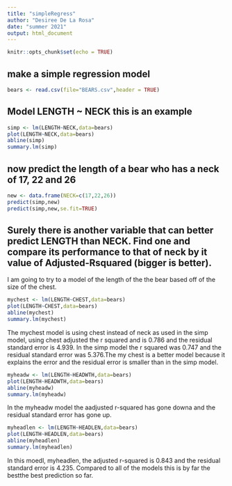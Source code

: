 ```yaml
---
title: "simpleRegress"
author: "Desiree De La Rosa"
date: "summer 2021"
output: html_document
---
```


```r
knitr::opts_chunk$set(echo = TRUE)
```

## make a simple regression model

```r
bears <- read.csv(file="BEARS.csv",header = TRUE)
```

## Model LENGTH ~ NECK  this is an example  

```r
simp <- lm(LENGTH~NECK,data=bears)
plot(LENGTH~NECK,data=bears)
abline(simp)
summary.lm(simp)
```

## now predict the length of a bear who has a neck of 17, 22 and 26


```r
new <- data.frame(NECK=c(17,22,26))
predict(simp,new)
predict(simp,new,se.fit=TRUE)
```
## Surely there is another variable that can better predict LENGTH than NECK. Find one and compare its performance to that of neck by it value of Adjusted-Rsquared (bigger is better).

I am going to try to a model of the length of the the bear based off of the size of the chest.

```r
mychest <- lm(LENGTH~CHEST,data=bears)
plot(LENGTH~CHEST,data=bears)
abline(mychest)
summary.lm(mychest)
```

The mychest model is using chest instead of neck as used in the simp model, using chest adjusted the r squared and is 0.786 and the residual standard error is 4.939. In the simp model the r squared was 0.747 and the residual standard error was 5.376.The my chest is a better model because it explains the error and the residual error is smaller than in the simp model.


```r
myheadw <- lm(LENGTH~HEADWTH,data=bears)
plot(LENGTH~HEADWTH,data=bears)
abline(myheadw)
summary.lm(myheadw)
```

In the myheadw model the aadjusted r-squared has gone downa and the residual standard error has gone up.


```r
myheadlen <- lm(LENGTH~HEADLEN,data=bears)
plot(LENGTH~HEADLEN,data=bears)
abline(myheadlen)
summary.lm(myheadlen)
```

In this moedl, myheadlen, the adjusted r-squared is 0.843 and the residual standard error is 4.235. Compared to all of the models this is by far the bestthe best prediction so far.
